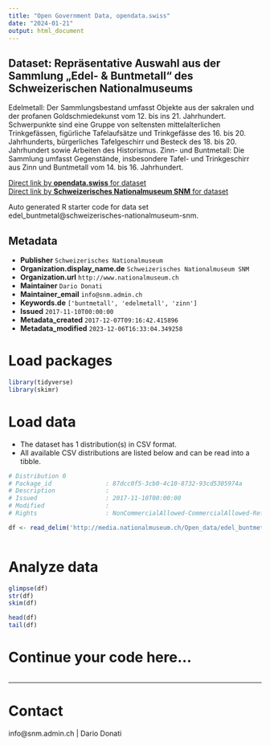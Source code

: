 ```yaml
---
title: "Open Government Data, opendata.swiss"
date: "2024-01-21"
output: html_document
---
```


## Dataset: Repräsentative Auswahl aus der Sammlung „Edel- & Buntmetall“ des Schweizerischen Nationalmuseums

Edelmetall:
Der Sammlungsbestand umfasst Objekte aus der sakralen und der profanen Goldschmiedekunst vom 12. bis ins 21. Jahrhundert. Schwerpunkte sind eine Gruppe von seltensten mittelalterlichen Trinkgefässen, figürliche Tafelaufsätze und Trinkgefässe des 16. bis 20. Jahrhunderts, bürgerliches Tafelgeschirr und Besteck des 18. bis 20. Jahrhundert sowie Arbeiten des Historismus.
Zinn- und Buntmetall:
Die Sammlung umfasst Gegenstände, insbesondere Tafel- und Trinkgeschirr aus Zinn und Buntmetall vom 14. bis 16. Jahrhundert.

[Direct link by **opendata.swiss** for dataset](https://opendata.swiss/de/dataset/edel_buntmetal)<br>
[Direct link by **Schweizerisches Nationalmuseum SNM** for dataset](https://www.nationalmuseum.ch/sammlung_online/)

Auto generated R starter code for data set edel_buntmetal@schweizerisches-nationalmuseum-snm.

## Metadata

- **Publisher** `Schweizerisches Nationalmuseum`
- **Organization.display_name.de** `Schweizerisches Nationalmuseum SNM`
- **Organization.url** `http://www.nationalmuseum.ch`
- **Maintainer** `Dario Donati`
- **Maintainer_email** `info@snm.admin.ch`
- **Keywords.de** `['buntmetall', 'edelmetall', 'zinn']`
- **Issued** `2017-11-10T00:00:00`
- **Metadata_created** `2017-12-07T09:16:42.415896`
- **Metadata_modified** `2023-12-06T16:33:04.349258`


# Load packages

```r

library(tidyverse)
library(skimr)

```

# Load data

-   The dataset has 1 distribution(s) in CSV format.
-   All available CSV distributions are listed below and can be read into a tibble.

```r

# Distribution 0
# Package_id               : 87dcc0f5-3cb0-4c10-8732-93cd5305974a
# Description              : 
# Issued                   : 2017-11-10T00:00:00
# Modified                 : 
# Rights                   : NonCommercialAllowed-CommercialAllowed-ReferenceRequired

df <- read_delim('http://media.nationalmuseum.ch/Open_data/edel_buntmetal.csv')



```

# Analyze data

```r

glimpse(df)
str(df)
skim(df)

head(df)
tail(df)

```

# Continue your code here...

```r

```

------------------------------------------------------------------------

# Contact

info@snm.admin.ch | Dario Donati
